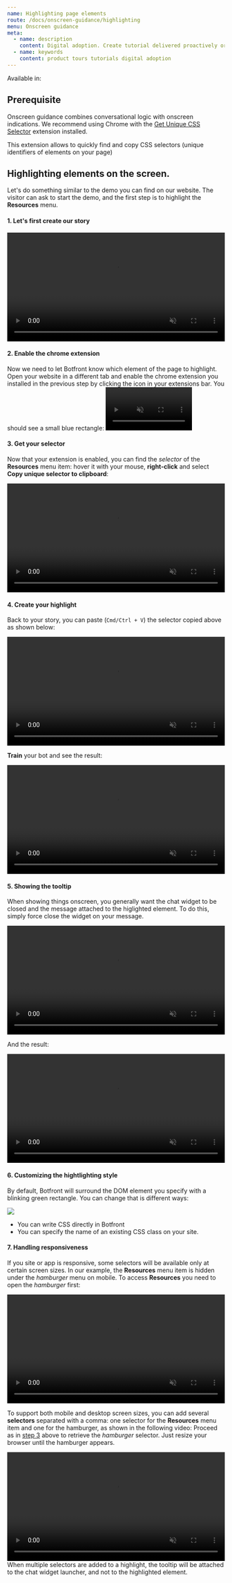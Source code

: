 ```yaml
---
name: Highlighting page elements
route: /docs/onscreen-guidance/highlighting
menu: Onscreen guidance
meta:
  - name: description
    content: Digital adoption. Create tutorial delivered proactively or on demand
  - name: keywords
    content: product tours tutorials digital adoption
---
```




Available in: <Premium plan="Botfront Cloud" /> <Premium plan="Botfront Enterprise" />

## Prerequisite

Onscreen guidance combines conversational logic with onscreen indications.
We recommend using Chrome with the [Get Unique CSS Selector](https://chrome.google.com/webstore/detail/get-unique-css-selector/lkfaghhbdebclkklgjhhonadomejckai) extension installed.

This extension allows to quickly find and copy CSS selectors (unique identifiers of elements on your page)

## Highlighting elements on the screen.

Let's do something similar to the demo you can find on our website. The visitor can ask to start the demo, and the first step is to highlight the **Resources** menu.

#### 1. Let's first create our story

<video autoplay muted loop width="100%" controls>
  <source src="../../videos/guiding_start_story.m4v" type="video/mp4"/>
  Your browser does not support the video tag.
</video>

#### 2. Enable the chrome extension

Now we need to let Botfront know which element of the page to highlight.
Open your website in a different tab and enable the chrome extension you installed in the previous step by clicking the icon in your extensions bar.
You should see a small blue rectangle:
<video autoplay muted loop width="200px" controls>
  <source src="../../videos/guiding_enabling_extension.m4v" type="video/mp4"/>
  Your browser does not support the video tag.
</video>

#### 3. Get your selector

Now that your extension is enabled, you can find the _selector_ of the **Resources** menu item: hover it with your mouse, **right-click** and select **Copy unique selector to clipboard**:

<video autoplay muted loop width="100%" controls>
  <source src="../../videos/guiding_selecting_css.m4v" type="video/mp4"/>
  Your browser does not support the video tag.
</video>

#### 4. Create your highlight

Back to your story, you can paste (`Cmd/Ctrl + V`) the selector copied above as shown below:

<video autoplay muted loop width="100%" controls>
  <source src="../../videos/guiding_create_highlight.m4v" type="video/mp4"/>
  Your browser does not support the video tag.
</video>

**Train** your bot and see the result:

<video autoplay muted loop width="100%" controls>
  <source src="../../videos/guiding_highlight_result.m4v" type="video/mp4"/>
  Your browser does not support the video tag.
</video>

#### 5. Showing the tooltip

When showing things onscreen, you generally want the chat widget to be closed and the message attached to the higlighted element.
To do this, simply force close the widget on your message.

<video autoplay muted loop width="100%" controls>
  <source src="../../videos/guiding_force_close.m4v" type="video/mp4"/>
  Your browser does not support the video tag.
</video>

And the result:

<video autoplay muted loop width="100%" controls>
  <source src="../../videos/guiding_highlight_result_with_tooltip.m4v" type="video/mp4"/>
  Your browser does not support the video tag.
</video>


#### 6. Customizing the hightlighting style

By default, Botfront will surround the DOM element you specify with a blinking green rectangle. You can change that is different ways:

![](../../images/guiding/guiding_story_highlight_style.png)

- You can write CSS directly in Botfront
- You can specify the name of an existing CSS class on your site.

#### 7. Handling responsiveness

If you site or app is responsive, some selectors will be available only at certain screen sizes.
In our example, the **Resources** menu item is hidden under the _hamburger_ menu on mobile. To access **Resources** you need to open the _hamburger_ first:

<video autoplay muted loop width="100%" controls>
  <source src="../../videos/guiding_highlight_responsive.m4v" type="video/mp4"/>
  Your browser does not support the video tag.
</video>

To support both mobile and desktop screen sizes, you can add several **selectors** separated with a comma: one selector for the **Resources** menu item and one for the hamburger, as shown in the following video:
Proceed as in [step 3](#3-get-your-selector) above to retrieve the _hamburger_ selector. Just resize your browser until the hamburger appears.

<video autoplay muted loop width="100%" controls>
  <source src="../../videos/guiding_highlight_responsive_selectors.m4v" type="video/mp4"/>
  Your browser does not support the video tag.
</video>

<Important type="info">
When multiple selectors are added to a highlight, the tooltip will be attached to the chat widget launcher, and not to the highlighted element.
</Important>



